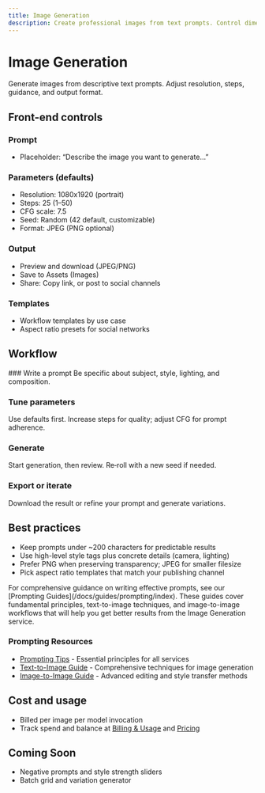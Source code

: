 ```yaml
---
title: Image Generation
description: Create professional images from text prompts. Control dimensions, steps, guidance, and format.
---
```



# Image Generation

Generate images from descriptive text prompts. Adjust resolution, steps, guidance, and output format.

## Front-end controls

<Columns>
<div>

### Prompt
- Placeholder: “Describe the image you want to generate…”

### Parameters (defaults)
- Resolution: 1080x1920 (portrait)
- Steps: 25 (1–50)
- CFG scale: 7.5
- Seed: Random (42 default, customizable)
- Format: JPEG (PNG optional)
</div>
<div>

### Output
- Preview and download (JPEG/PNG)
- Save to Assets (Images)
- Share: Copy link, or post to social channels

### Templates
- Workflow templates by use case
- Aspect ratio presets for social networks
</div>
</Columns>

## Workflow

<Steps>
### Write a prompt
Be specific about subject, style, lighting, and composition.

### Tune parameters
Use defaults first. Increase steps for quality; adjust CFG for prompt adherence.

### Generate
Start generation, then review. Re‑roll with a new seed if needed.

### Export or iterate
Download the result or refine your prompt and generate variations.
</Steps>

## Best practices

- Keep prompts under ~200 characters for predictable results
- Use high-level style tags plus concrete details (camera, lighting)
- Prefer PNG when preserving transparency; JPEG for smaller filesize
- Pick aspect ratio templates that match your publishing channel

<Info>
For comprehensive guidance on writing effective prompts, see our [Prompting Guides](/docs/guides/prompting/index). These guides cover fundamental principles, text-to-image techniques, and image-to-image workflows that will help you get better results from the Image Generation service.
</Info>

### Prompting Resources
- [Prompting Tips](/docs/guides/prompting/prompting-tips) - Essential principles for all services
- [Text-to-Image Guide](/docs/guides/prompting/text-to-image) - Comprehensive techniques for image generation
- [Image-to-Image Guide](/docs/guides/prompting/image-to-image) - Advanced editing and style transfer methods

## Cost and usage

- Billed per image per model invocation
- Track spend and balance at [Billing & Usage](/docs/guides/billing-usage) and [Pricing](/essentials/pricing)

## Coming Soon

- Negative prompts and style strength sliders
- Batch grid and variation generator